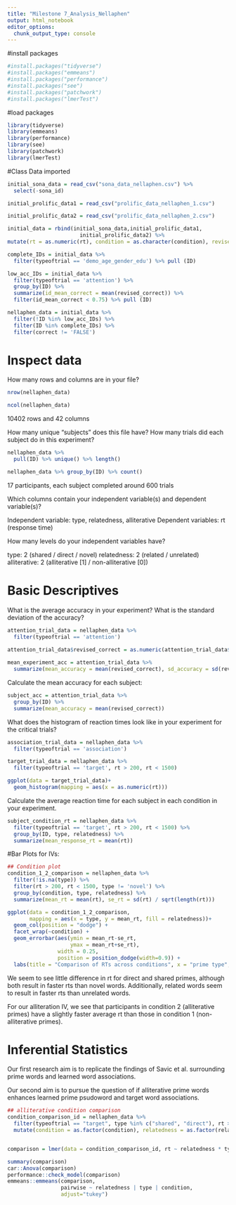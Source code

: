 ```yaml
---
title: "Milestone 7_Analysis_Nellaphen"
output: html_notebook
editor_options: 
  chunk_output_type: console
---
```


#install packages
```r
#install.packages("tidyverse")
#install.packages("emmeans")
#install.packages("performance")
#install.packages("see")
#install.packages("patchwork")
#install.packages("lmerTest")
```

#load packages
```r
library(tidyverse)
library(emmeans)
library(performance)
library(see)
library(patchwork)
library(lmerTest)
```

#Class Data imported

```r
initial_sona_data = read_csv("sona_data_nellaphen.csv") %>% 
  select(-sona_id)

initial_prolific_data1 = read_csv("prolific_data_nellaphen_1.csv")

initial_prolific_data2 = read_csv("prolific_data_nellaphen_2.csv")

initial_data = rbind(initial_sona_data,initial_prolific_data1,
                       initial_prolific_data2) %>%
mutate(rt = as.numeric(rt), condition = as.character(condition), revised_correct = as.numeric(correct))
```

```r
complete_IDs = initial_data %>%
  filter(typeoftrial == 'demo_age_gender_edu') %>% pull (ID)

low_acc_IDs = initial_data %>%
  filter(typeoftrial == 'attention') %>%
  group_by(ID) %>%
  summarize(id_mean_correct = mean(revised_correct)) %>%
  filter(id_mean_correct < 0.75) %>% pull (ID)

nellaphen_data = initial_data %>%
  filter(!ID %in% low_acc_IDs) %>%
  filter(ID %in% complete_IDs) %>%
  filter(correct != 'FALSE')
```


# Inspect data

How many rows and columns are in your file?
```r

nrow(nellaphen_data)

ncol(nellaphen_data)

```
10402 rows and 42 columns

How many unique “subjects” does this file have? How many trials did each subject do in this experiment?

```r
nellaphen_data %>%
  pull(ID) %>% unique() %>% length()

nellaphen_data %>% group_by(ID) %>% count()
```
17 participants, each subject completed around 600 trials

Which columns contain your independent variable(s) and dependent variable(s)?

Independent variable: type, relatedness, alliterative 
Dependent variables: rt (response time)

How many levels do your independent variables have?

type: 2 (shared / direct / novel)
relatedness: 2 (related / unrelated) 
alliterative: 2 (alliterative [1] / non-alliterative [0])


# Basic Descriptives

What is the average accuracy in your experiment? What is the standard deviation of the accuracy?
```r

attention_trial_data = nellaphen_data %>%
  filter(typeoftrial == 'attention')
  
attention_trial_data$revised_correct = as.numeric(attention_trial_data$revised_correct)

mean_experiment_acc = attention_trial_data %>%
  summarize(mean_accuracy = mean(revised_correct), sd_accuracy = sd(revised_correct))

```

Calculate the mean accuracy for each subject:

```r
subject_acc = attention_trial_data %>%
  group_by(ID) %>%
  summarize(mean_accuracy = mean(revised_correct))
```


What does the histogram of reaction times look like in your experiment for the critical trials?
```r

association_trial_data = nellaphen_data %>%
  filter(typeoftrial == 'association')

target_trial_data = nellaphen_data %>%
  filter(typeoftrial == 'target', rt > 200, rt < 1500)

ggplot(data = target_trial_data)+
  geom_histogram(mapping = aes(x = as.numeric(rt)))

```

Calculate the average reaction time for each subject in each condition in your experiment.
```r

subject_condition_rt = nellaphen_data %>%
  filter(typeoftrial == 'target', rt > 200, rt < 1500) %>%
  group_by(ID, type, relatedness) %>%
  summarize(mean_response_rt = mean(rt))

```

#Bar Plots for IVs:

```r
## Condition plot
condition_1_2_comparison = nellaphen_data %>%
  filter(!is.na(type)) %>%
  filter(rt > 200, rt < 1500, type != 'novel') %>% 
  group_by(condition, type, relatedness) %>%
  summarize(mean_rt = mean(rt), se_rt = sd(rt) / sqrt(length(rt)))

ggplot(data = condition_1_2_comparison, 
       mapping = aes(x = type, y = mean_rt, fill = relatedness))+
  geom_col(position = "dodge") +
  facet_wrap(~condition) +
  geom_errorbar(aes(ymin = mean_rt-se_rt,
                    ymax = mean_rt+se_rt),
                width = 0.25,
                position = position_dodge(width=0.9)) +
  labs(title = "Comparison of RTs across conditions", x = "prime type", y = "Mean RT (ms)")
```

We seem to see little difference in rt for direct and shared primes, although both result in faster rts than novel words. Additionally, related words seem to result in faster rts than unrelated words.

For our alliteration IV, we see that participants in condition 2 (alliterative primes) have a slightly faster average rt than those in condition 1 (non-alliterative primes).

# Inferential Statistics

Our first research aim is to replicate the findings of Savic et al. surrounding prime words and learned word associations.

Our second aim is to pursue the question of if alliterative prime words enhances learned prime psudoword and target word associations.

```r
## alliterative condition comparison
condition_comparison_id = nellaphen_data %>%
  filter(typeoftrial == "target", type %in% c("shared", "direct"), rt > 200, rt < 1500) %>%
  mutate(condition = as.factor(condition), relatedness = as.factor(relatedness), type = as.factor(type))


comparison = lmer(data = condition_comparison_id, rt ~ relatedness * type * condition + (1|ID))

summary(comparison)
car::Anova(comparison)
performance::check_model(comparison)
emmeans::emmeans(comparison,
                 pairwise ~ relatedness | type | condition,
                 adjust="tukey")
```


